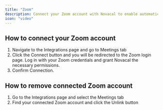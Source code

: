 ```yaml
---
title: "Zoom"
description: Connect your Zoom account with Novacal to enable automatic video conference link generation for specific event types.
icon: "video"
---
```


## How to connect your Zoom account

1. Navigate to the Integrations page and go to Meetings tab
2. Click the Connect button and you will be redirected to the Zoom login page. Log in with your Zoom credentials and grant Novacal the necessary permissions.
3. Confirm Connection.

## How to remove connected Zoom account

1. Go to the Integrations page and select the Meetings tab
2. Find your connected Zoom account and click the Unlink button
